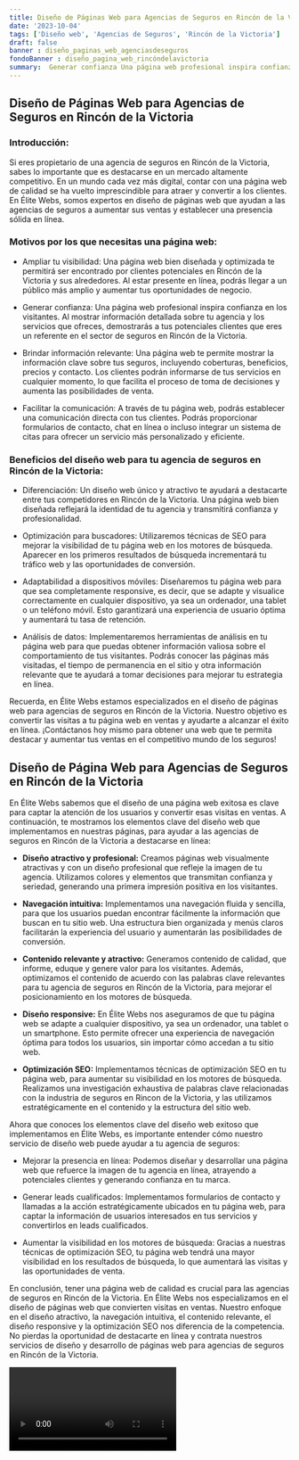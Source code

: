 ```yaml
---
title: Diseño de Páginas Web para Agencias de Seguros en Rincón de la Victoria
date: '2023-10-04'
tags: ['Diseño web', 'Agencias de Seguros', 'Rincón de la Victoria']
draft: false
banner : diseño_paginas_web_agenciasdeseguros
fondoBanner : diseño_pagina_web_rincóndelavictoria
summary:  Generar confianza Una página web profesional inspira confianza en los visitantes. Al mostrar información detallada sobre tu agencia y los servicios que ofreces, demostrarás a tus potenciales clientes que eres un referente en el sector de seguros en Rincón de la Victoria.
---
```


## Diseño de Páginas Web para Agencias de Seguros en Rincón de la Victoria

### Introducción:
Si eres propietario de una agencia de seguros en Rincón de la Victoria, sabes lo importante que es destacarse en un mercado altamente competitivo. En un mundo cada vez más digital, contar con una página web de calidad se ha vuelto imprescindible para atraer y convertir a los clientes. En Élite Webs, somos expertos en diseño de páginas web que ayudan a las agencias de seguros a aumentar sus ventas y establecer una presencia sólida en línea.

### Motivos por los que necesitas una página web:
- Ampliar tu visibilidad: Una página web bien diseñada y optimizada te permitirá ser encontrado por clientes potenciales en Rincón de la Victoria y sus alrededores. Al estar presente en línea, podrás llegar a un público más amplio y aumentar tus oportunidades de negocio.

- Generar confianza: Una página web profesional inspira confianza en los visitantes. Al mostrar información detallada sobre tu agencia y los servicios que ofreces, demostrarás a tus potenciales clientes que eres un referente en el sector de seguros en Rincón de la Victoria.

- Brindar información relevante: Una página web te permite mostrar la información clave sobre tus seguros, incluyendo coberturas, beneficios, precios y contacto. Los clientes podrán informarse de tus servicios en cualquier momento, lo que facilita el proceso de toma de decisiones y aumenta las posibilidades de venta.

- Facilitar la comunicación: A través de tu página web, podrás establecer una comunicación directa con tus clientes. Podrás proporcionar formularios de contacto, chat en línea o incluso integrar un sistema de citas para ofrecer un servicio más personalizado y eficiente.

### Beneficios del diseño web para tu agencia de seguros en Rincón de la Victoria:
- Diferenciación: Un diseño web único y atractivo te ayudará a destacarte entre tus competidores en Rincón de la Victoria. Una página web bien diseñada reflejará la identidad de tu agencia y transmitirá confianza y profesionalidad.

- Optimización para buscadores: Utilizaremos técnicas de SEO para mejorar la visibilidad de tu página web en los motores de búsqueda. Aparecer en los primeros resultados de búsqueda incrementará tu tráfico web y las oportunidades de conversión.

- Adaptabilidad a dispositivos móviles: Diseñaremos tu página web para que sea completamente responsive, es decir, que se adapte y visualice correctamente en cualquier dispositivo, ya sea un ordenador, una tablet o un teléfono móvil. Esto garantizará una experiencia de usuario óptima y aumentará tu tasa de retención.

- Análisis de datos: Implementaremos herramientas de análisis en tu página web para que puedas obtener información valiosa sobre el comportamiento de tus visitantes. Podrás conocer las páginas más visitadas, el tiempo de permanencia en el sitio y otra información relevante que te ayudará a tomar decisiones para mejorar tu estrategia en línea.

Recuerda, en Élite Webs estamos especializados en el diseño de páginas web para agencias de seguros en Rincón de la Victoria. Nuestro objetivo es convertir las visitas a tu página web en ventas y ayudarte a alcanzar el éxito en línea. ¡Contáctanos hoy mismo para obtener una web que te permita destacar y aumentar tus ventas en el competitivo mundo de los seguros!

<GifSeo />

<Cta />

## Diseño de Página Web para Agencias de Seguros en Rincón de la Victoria

En Élite Webs sabemos que el diseño de una página web exitosa es clave para captar la atención de los usuarios y convertir esas visitas en ventas. A continuación, te mostramos los elementos clave del diseño web que implementamos en nuestras páginas, para ayudar a las agencias de seguros en Rincón de la Victoria a destacarse en línea:

- **Diseño atractivo y profesional:** Creamos páginas web visualmente atractivas y con un diseño profesional que refleje la imagen de tu agencia. Utilizamos colores y elementos que transmitan confianza y seriedad, generando una primera impresión positiva en los visitantes.

- **Navegación intuitiva:** Implementamos una navegación fluida y sencilla, para que los usuarios puedan encontrar fácilmente la información que buscan en tu sitio web. Una estructura bien organizada y menús claros facilitarán la experiencia del usuario y aumentarán las posibilidades de conversión.

- **Contenido relevante y atractivo:** Generamos contenido de calidad, que informe, eduque y genere valor para los visitantes. Además, optimizamos el contenido de acuerdo con las palabras clave relevantes para tu agencia de seguros en Rincón de la Victoria, para mejorar el posicionamiento en los motores de búsqueda.

- **Diseño responsive:** En Élite Webs nos aseguramos de que tu página web se adapte a cualquier dispositivo, ya sea un ordenador, una tablet o un smartphone. Esto permite ofrecer una experiencia de navegación óptima para todos los usuarios, sin importar cómo accedan a tu sitio web.

- **Optimización SEO:** Implementamos técnicas de optimización SEO en tu página web, para aumentar su visibilidad en los motores de búsqueda. Realizamos una investigación exhaustiva de palabras clave relacionadas con la industria de seguros en Rincon de la Victoria, y las utilizamos estratégicamente en el contenido y la estructura del sitio web.

Ahora que conoces los elementos clave del diseño web exitoso que implementamos en Élite Webs, es importante entender cómo nuestro servicio de diseño web puede ayudar a tu agencia de seguros:

- Mejorar la presencia en línea: Podemos diseñar y desarrollar una página web que refuerce la imagen de tu agencia en línea, atrayendo a potenciales clientes y generando confianza en tu marca.

- Generar leads cualificados: Implementamos formularios de contacto y llamadas a la acción estratégicamente ubicados en tu página web, para captar la información de usuarios interesados en tus servicios y convertirlos en leads cualificados.

- Aumentar la visibilidad en los motores de búsqueda: Gracias a nuestras técnicas de optimización SEO, tu página web tendrá una mayor visibilidad en los resultados de búsqueda, lo que aumentará las visitas y las oportunidades de venta.

En conclusión, tener una página web de calidad es crucial para las agencias de seguros en Rincón de la Victoria. En Élite Webs nos especializamos en el diseño de páginas web que convierten visitas en ventas. Nuestro enfoque en el diseño atractivo, la navegación intuitiva, el contenido relevante, el diseño responsive y la optimización SEO nos diferencia de la competencia. No pierdas la oportunidad de destacarte en línea y contrata nuestros servicios de diseño y desarrollo de páginas web para agencias de seguros en Rincón de la Victoria.

<Video />

<CtaBot job='Agencias de Seguros' city='Rincón de la Victoria'/>

<Gmaps query='Rincón de la Victoria+españa+maps' />